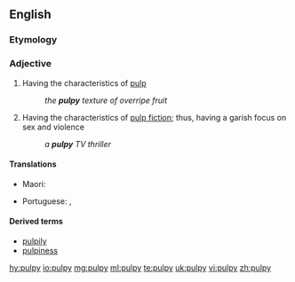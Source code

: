 ==English==

===Etymology===

{{suffix|pulp|y}}

===Adjective===
{{en-adj|er}}

# Having the characteristics of [[pulp]]
#: ''the '''pulpy''' texture of overripe fruit''
# Having the characteristics of [[pulp fiction]]; thus, having a garish focus on sex and violence
#: ''a '''pulpy''' TV thriller''

====Translations====
{{trans-top|having the characteristics of pulp, soft, squishy}}
* Maori: {{t|mi|tāhōhō}}
{{trans-mid}}
* Portuguese: {{t+|pt|polposo|m}}, {{t|pt|polpudo|m}}
{{trans-bottom}}

====Derived terms====
* [[pulpily]]
* [[pulpiness]]

[[hy:pulpy]]
[[io:pulpy]]
[[mg:pulpy]]
[[ml:pulpy]]
[[te:pulpy]]
[[uk:pulpy]]
[[vi:pulpy]]
[[zh:pulpy]]